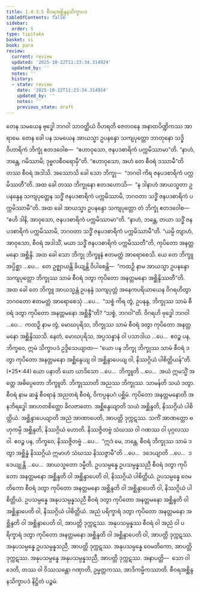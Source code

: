```yaml
---
title: 1.4.3.5 စီဝရအစ္ဆိန္ဒနသိက္ခာပဒ
tableOfContents: false
sidebar:
  order: 5
type: tipitaka
basket: vi
book: para
review:
  current: review
  updated: '2025-10-22T11:23:34.314924'
  updated_by: ''
  notes: ''
  history:
  - state: review
    date: '2025-10-22T11:23:34.314924'
    updated_by: ''
    notes: ''
    previous_state: draft
---
```



<ReviewStatus review={frontmatter.review} showDetails={true} />

<HypothesisAnnotation frontmatter={frontmatter} />

<DynamicBreadcrumb />

<Division number="631" book="para" e="ch" v="1" p="367">

<Paragraph number="2336" book="para">
တေန သမယေန ဗုဒ္ဓေါ ဘဂဝါ သာဝတ္ထိယံ ဝိဟရတိ ဇေတဝနေ အနာထပိဏ္ဍိကဿ အာရာမေ. တေန ခေါ ပန သမယေန အာယသ္မာ ဥပနန္ဒော သကျပုတ္တော ဘာတုနော သဒ္ဓိဝိဟာရိကံ ဘိက္ခုံ ဧတဒဝေါစ—  “ဧဟာဝုသော, ဇနပဒစာရိကံ ပက္ကမိဿာမာ”တိ. “နာဟံ, ဘန္တေ, ဂမိဿာမိ; ဒုဗ္ဗလစီဝရောမှီ”တိ. “ဧဟာဝုသော, အဟံ တေ စီဝရံ ဒဿာမီ”တိ တဿ စီဝရံ အဒါသိ. အဿောသိ ခေါ သော ဘိက္ခု—  “ဘဂဝါ ကိရ ဇနပဒစာရိကံ ပက္ကမိဿတီ”တိ. အထ ခေါ တဿ ဘိက္ခုနော ဧတဒဟောသိ—  “န ဒါနာဟံ အာယသ္မတာ ဥပနန္ဒေန သကျပုတ္တေန သဒ္ဓိံ ဇနပဒစာရိကံ ပက္ကမိဿာမိ, ဘဂဝတာ သဒ္ဓိံ ဇနပဒစာရိကံ ပက္ကမိဿာမီ”တိ. အထ ခေါ အာယသ္မာ ဥပနန္ဒော သကျပုတ္တော တံ ဘိက္ခုံ ဧတဒဝေါစ—  “ဧဟိ ဒါနိ, အာဝုသော, ဇနပဒစာရိကံ ပက္ကမိဿာမာ”တိ. “နာဟံ, ဘန္တေ, တယာ သဒ္ဓိံ ဇနပဒစာရိကံ ပက္ကမိဿာမိ, ဘဂဝတာ သဒ္ဓိံ ဇနပဒစာရိကံ ပက္ကမိဿာမီ”တိ. “ယမ္ပိ တျာဟံ, အာဝုသော, စီဝရံ အဒါသိံ, မယာ သဒ္ဓိံ ဇနပဒစာရိကံ ပက္ကမိဿတီ”တိ, ကုပိတော အနတ္တမနော အစ္ဆိန္ဒိ. အထ ခေါ သော ဘိက္ခု ဘိက္ခူနံ ဧတမတ္ထံ အာရောစေသိ. ယေ တေ ဘိက္ခူ အပ္ပိစ္ဆာ …ပေ…  တေ ဥဇ္ဈာယန္တိ ခိယျန္တိ ဝိပါစေန္တိ—  “ကထဉှိ နာမ အာယသ္မာ ဥပနန္ဒော သကျပုတ္တော ဘိက္ခုဿ သာမံ စီဝရံ ဒတွာ ကုပိတော အနတ္တမနော အစ္ဆိန္ဒိဿတီ”တိ.
</Paragraph>

<Paragraph number="2337" book="para">
အထ ခေါ တေ ဘိက္ခူ အာယသ္မန္တံ ဥပနန္ဒံ သကျပုတ္တံ အနေကပရိယာယေန ဝိဂရဟိတွာ ဘဂဝတော ဧတမတ္ထံ အာရောစေသုံ …ပေ…  “သစ္စံ ကိရ တွံ, ဥပနန္ဒ, ဘိက္ခုဿ သာမံ စီဝရံ ဒတွာ ကုပိတော အနတ္တမနော အစ္ဆိန္ဒီ”တိ? “သစ္စံ, ဘဂဝါ”တိ. ဝိဂရဟိ ဗုဒ္ဓေါ ဘဂဝါ …ပေ…  ကထဉှိ နာမ တွံ, မောဃပုရိသ, ဘိက္ခုဿ သာမံ စီဝရံ ဒတွာ ကုပိတော အနတ္တမနော အစ္ဆိန္ဒိဿသိ. နေတံ, မောဃပုရိသ, အပ္ပသန္နာနံ ဝါ ပသာဒါယ …ပေ…  ဧဝဉ္စ ပန, ဘိက္ခဝေ, ဣမံ သိက္ခာပဒံ ဥဒ္ဒိသေယျာထ—
</Paragraph>

</Division>
<Division number="632" book="para" e="ch" v="1" p="367">

<Paragraph number="2338" book="para">
<Emphasis>“ယော ပန ဘိက္ခု ဘိက္ခုဿ သာမံ စီဝရံ ဒတွာ ကုပိတော အနတ္တမနော အစ္ဆိန္ဒေယျ ဝါ အစ္ဆိန္ဒာပေယျ ဝါ, နိဿဂ္ဂိယံ ပါစိတ္တိယန်”</Emphasis>တိ. (*25*:<Emphasis>44</Emphasis>)
</Paragraph>

</Division>
<Division number="633" book="para" e="ch" v="1" p="367">

<Paragraph number="2339" book="para">
<Emphasis>ယော ပနာ</Emphasis>တိ ယော ယာဒိသော …ပေ…  <Emphasis>ဘိက္ခူ</Emphasis>တိ …ပေ…  အယံ ဣမသ္မိံ အတ္ထေ အဓိပ္ပေတော ဘိက္ခူတိ.
</Paragraph>

<Paragraph number="2340" book="para">
<Emphasis>ဘိက္ခုဿာ</Emphasis>တိ အညဿ ဘိက္ခုဿ.
</Paragraph>

<Paragraph number="2341" book="para">
<Emphasis>သာမန်</Emphasis>တိ သယံ ဒတွာ.
</Paragraph>

<Paragraph number="2342" book="para">
<Emphasis>စီဝရံ</Emphasis> နာမ ဆန္နံ စီဝရာနံ အညတရံ စီဝရံ, ဝိကပ္ပနုပဂံ ပစ္ဆိမံ.
</Paragraph>

<Paragraph number="2343" book="para">
<Emphasis>ကုပိတော အနတ္တမနော</Emphasis>တိ အနဘိရဒ္ဓေါ အာဟတစိတ္တော ခိလဇာတော.
</Paragraph>

<Paragraph number="2344" book="para">
<Emphasis>အစ္ဆိန္ဒေယျာ</Emphasis>တိ သယံ အစ္ဆိန္ဒတိ, နိဿဂ္ဂိယံ ပါစိတ္တိယံ.
</Paragraph>

<Paragraph number="2345" book="para">
<Emphasis>အစ္ဆိန္ဒာပေယျာ</Emphasis>တိ အညံ အာဏာပေတိ, အာပတ္တိ ဒုက္ကဋဿ. သကိံ အာဏတ္တော ဗဟုကမ္ပိ အစ္ဆိန္ဒတိ, နိဿဂ္ဂိယံ ဟောတိ. နိဿဇ္ဇိတဗ္ဗံ သံဃဿ ဝါ ဂဏဿ ဝါ ပုဂ္ဂလဿ ဝါ. ဧဝဉ္စ ပန, ဘိက္ခဝေ, နိဿဇ္ဇိတဗ္ဗံ …ပေ…  “ဣဒံ မေ, ဘန္တေ, စီဝရံ ဘိက္ခုဿ သာမံ ဒတွာ အစ္ဆိန္နံ နိဿဂ္ဂိယံ ဣမာဟံ သံဃဿ နိဿဇ္ဇာမီ”တိ …ပေ…  ဒဒေယျာတိ …ပေ…  ဒဒေယျုန္တိ …ပေ…  အာယသ္မတော ဒမ္မီတိ.
</Paragraph>

</Division>
<Division number="634" book="para" e="ch" v="1" p="368">

<Paragraph number="2346" book="para">
ဥပသမ္ပန္နေ ဥပသမ္ပန္နသညီ စီဝရံ ဒတွာ ကုပိတော အနတ္တမနော အစ္ဆိန္ဒတိ ဝါ အစ္ဆိန္ဒာပေတိ ဝါ, နိဿဂ္ဂိယံ ပါစိတ္တိယံ. ဥပသမ္ပန္နေ ဝေမတိကော စီဝရံ ဒတွာ ကုပိတော အနတ္တမနော အစ္ဆိန္ဒတိ ဝါ အစ္ဆိန္ဒာပေတိ ဝါ, နိဿဂ္ဂိယံ ပါစိတ္တိယံ. ဥပသမ္ပန္နေ အနုပသမ္ပန္နသညီ စီဝရံ ဒတွာ ကုပိတော အနတ္တမနော အစ္ဆိန္ဒတိ ဝါ အစ္ဆိန္ဒာပေတိ ဝါ, နိဿဂ္ဂိယံ ပါစိတ္တိယံ.
</Paragraph>

<Paragraph number="2347" book="para">
အညံ ပရိက္ခာရံ ဒတွာ ကုပိတော အနတ္တမနော အစ္ဆိန္ဒတိ ဝါ အစ္ဆိန္ဒာပေတိ ဝါ, အာပတ္တိ ဒုက္ကဋဿ. အနုပသမ္ပန္နဿ စီဝရံ ဝါ အညံ ဝါ ပရိက္ခာရံ ဒတွာ ကုပိတော အနတ္တမနော အစ္ဆိန္ဒတိ ဝါ အစ္ဆိန္ဒာပေတိ ဝါ, အာပတ္တိ ဒုက္ကဋဿ. အနုပသမ္ပန္နေ ဥပသမ္ပန္နသညီ, အာပတ္တိ ဒုက္ကဋဿ. အနုပသမ္ပန္နေ ဝေမတိကော, အာပတ္တိ ဒုက္ကဋဿ. အနုပသမ္ပန္နေ အနုပသမ္ပန္နသညီ, အာပတ္တိ ဒုက္ကဋဿ.
</Paragraph>

</Division>
<Division number="635" book="para" e="ch" v="1" p="368">

<Paragraph number="2348" book="para">
အနာပတ္တိ—  သော ဝါ ဒေတိ, တဿ ဝါ ဝိဿသန္တော ဂဏှာတိ, ဥမ္မတ္တကဿ, အာဒိကမ္မိကဿာတိ.

</Paragraph>
</Division>

<Paragraph number="2349" type="center" book="para">
စီဝရအစ္ဆိန္ဒနသိက္ခာပဒံ နိဋ္ဌိတံ ပဉ္စမံ.
</Paragraph>